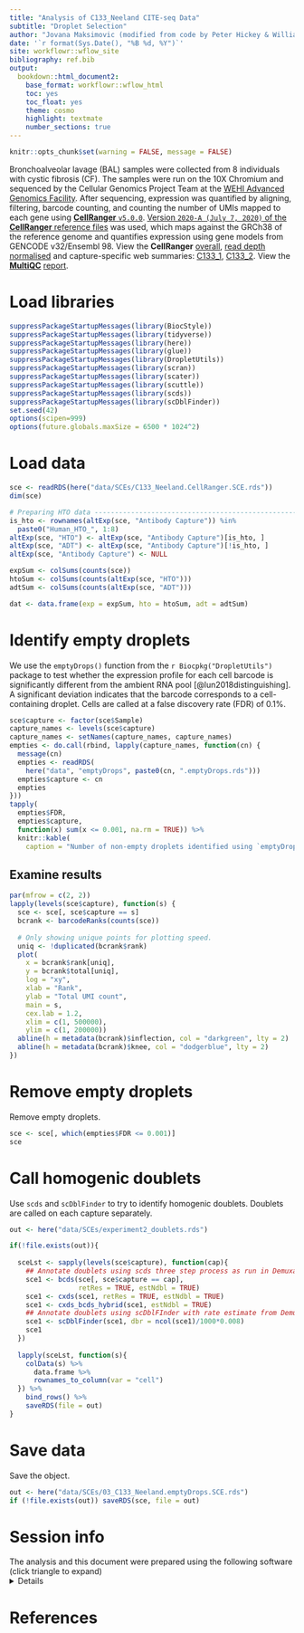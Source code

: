```yaml
---
title: "Analysis of C133_Neeland CITE-seq Data"
subtitle: "Droplet Selection"
author: "Jovana Maksimovic (modified from code by Peter Hickey & William Ho)"
date: '`r format(Sys.Date(), "%B %d, %Y")`'
site: workflowr::wflow_site
bibliography: ref.bib
output:
  bookdown::html_document2:
    base_format: workflowr::wflow_html
    toc: yes
    toc_float: yes
    theme: cosmo
    highlight: textmate
    number_sections: true
---
```


```r
knitr::opts_chunk$set(warning = FALSE, message = FALSE)
```

Bronchoalveolar lavage (BAL) samples were collected from 8 individuals with cystic fibrosis (CF). The samples were run on the 10X Chromium and sequenced by the Cellular Genomics Project Team at the [WEHI Advanced Genomics Facility](https://www.wehi.edu.au/people/rory-bowden/4536/wehi-advanced-genomics-facility). After sequencing, expression was quantified by aligning, filtering, barcode counting, and counting the number of UMIs mapped to each gene using [**CellRanger** `v5.0.0`](https://support.10xgenomics.com/single-cell-gene-expression/software/pipelines/latest/what-is-cell-ranger). [Version `2020-A (July 7, 2020)` of the **CellRanger** reference files](https://support.10xgenomics.com/single-cell-gene-expression/software/downloads/latest) was used, which maps against the GRCh38 of the reference genome and quantifies expression using gene models from GENCODE v32/Ensembl 98. 
View the **CellRanger** [overall](C133_Neeland.web_summary.html), [read depth normalised](C133_Neeland_read_depth_normalized.web_summary.html) and capture-specific web summaries: [C133_1](C133_1.web_summary.html), [C133_2](C133_2.web_summary.html). 
View the [**MultiQC**](https://multiqc.info/) [report](C133_Neeland_multiqc_report.html).

# Load libraries

```r
suppressPackageStartupMessages(library(BiocStyle))
suppressPackageStartupMessages(library(tidyverse))
suppressPackageStartupMessages(library(here))
suppressPackageStartupMessages(library(glue))
suppressPackageStartupMessages(library(DropletUtils))
suppressPackageStartupMessages(library(scran))
suppressPackageStartupMessages(library(scater))
suppressPackageStartupMessages(library(scuttle))
suppressPackageStartupMessages(library(scds))
suppressPackageStartupMessages(library(scDblFinder))
set.seed(42)
options(scipen=999)
options(future.globals.maxSize = 6500 * 1024^2)
```

# Load data

```r
sce <- readRDS(here("data/SCEs/C133_Neeland.CellRanger.SCE.rds"))
dim(sce)
```

```r
# Preparing HTO data -----------------------------------------------------------
is_hto <- rownames(altExp(sce, "Antibody Capture")) %in%
  paste0("Human_HTO_", 1:8)
altExp(sce, "HTO") <- altExp(sce, "Antibody Capture")[is_hto, ]
altExp(sce, "ADT") <- altExp(sce, "Antibody Capture")[!is_hto, ]
altExp(sce, "Antibody Capture") <- NULL

expSum <- colSums(counts(sce))
htoSum <- colSums(counts(altExp(sce, "HTO")))
adtSum <- colSums(counts(altExp(sce, "ADT")))

dat <- data.frame(exp = expSum, hto = htoSum, adt = adtSum)
```

# Identify empty droplets 

We use the `emptyDrops()` function from the `r Biocpkg("DropletUtils")` package to test whether the expression profile for each cell barcode is significantly different from the ambient RNA pool [@lun2018distinguishing]. A significant deviation indicates that the barcode corresponds to a cell-containing droplet. Cells are called at a false discovery rate (FDR) of 0.1%.

```r
sce$capture <- factor(sce$Sample)
capture_names <- levels(sce$capture)
capture_names <- setNames(capture_names, capture_names)
empties <- do.call(rbind, lapply(capture_names, function(cn) {
  message(cn)
  empties <- readRDS(
    here("data", "emptyDrops", paste0(cn, ".emptyDrops.rds")))
  empties$capture <- cn
  empties
}))
tapply(
  empties$FDR,
  empties$capture,
  function(x) sum(x <= 0.001, na.rm = TRUE)) %>%
  knitr::kable(
    caption = "Number of non-empty droplets identified using `emptyDrops()` from **DropletUtils**.")
```

## Examine results

```r
par(mfrow = c(2, 2))
lapply(levels(sce$capture), function(s) {
  sce <- sce[, sce$capture == s]
  bcrank <- barcodeRanks(counts(sce))
  
  # Only showing unique points for plotting speed.
  uniq <- !duplicated(bcrank$rank)
  plot(
    x = bcrank$rank[uniq],
    y = bcrank$total[uniq],
    log = "xy",
    xlab = "Rank",
    ylab = "Total UMI count",
    main = s,
    cex.lab = 1.2,
    xlim = c(1, 500000),
    ylim = c(1, 200000))
  abline(h = metadata(bcrank)$inflection, col = "darkgreen", lty = 2)
  abline(h = metadata(bcrank)$knee, col = "dodgerblue", lty = 2)
})
``` 

# Remove empty droplets

Remove empty droplets.

```r
sce <- sce[, which(empties$FDR <= 0.001)]
sce
```


# Call homogenic doublets
Use `scds` and `scDblFinder` to try to identify homogenic doublets. Doublets are called on each capture separately. 

```r
out <- here("data/SCEs/experiment2_doublets.rds")

if(!file.exists(out)){
  
  sceLst <- sapply(levels(sce$capture), function(cap){
    ## Annotate doublets using scds three step process as run in Demuxafy
    sce1 <- bcds(sce[, sce$capture == cap], 
                 retRes = TRUE, estNdbl = TRUE)
    sce1 <- cxds(sce1, retRes = TRUE, estNdbl = TRUE)
    sce1 <- cxds_bcds_hybrid(sce1, estNdbl = TRUE)
    ## Annotate doublets using scDblFInder with rate estimate from Demuxafy
    sce1 <- scDblFinder(sce1, dbr = ncol(sce1)/1000*0.008)
    sce1
  })  
  
  lapply(sceLst, function(s){
    colData(s) %>% 
      data.frame %>%
      rownames_to_column(var = "cell")
  }) %>% 
    bind_rows() %>% 
    saveRDS(file = out)
} 
```


# Save data

Save the object.

```r
out <- here("data/SCEs/03_C133_Neeland.emptyDrops.SCE.rds")
if (!file.exists(out)) saveRDS(sce, file = out)
```

# Session info {.appendix}

<summary>The analysis and this document were prepared using the following software (click triangle to expand)</summary>
<details>

```r
sessioninfo::session_info()
```

</details>

# References
